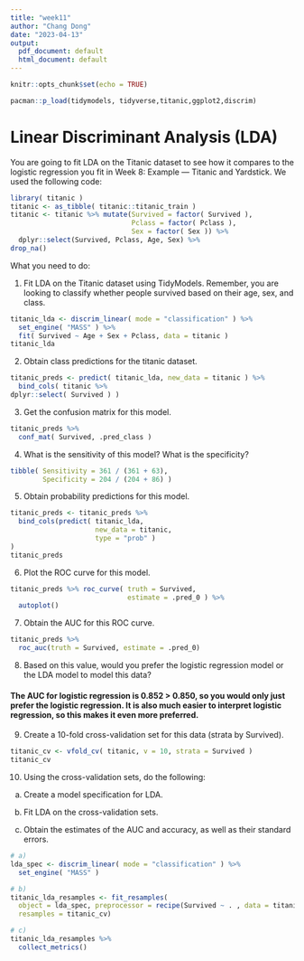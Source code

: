 ```yaml
---
title: "week11"
author: "Chang Dong"
date: "2023-04-13"
output:
  pdf_document: default
  html_document: default
---
```


```r
knitr::opts_chunk$set(echo = TRUE)
```

```r
pacman::p_load(tidymodels, tidyverse,titanic,ggplot2,discrim)
```
# Linear Discriminant Analysis (LDA)

You are going to fit LDA on the Titanic dataset to see how it compares to the logistic regression you fit in Week 8: Example — Titanic and Yardstick. We used the following code:

```r
library( titanic ) 
titanic <- as_tibble( titanic::titanic_train ) 
titanic <- titanic %>% mutate(Survived = factor( Survived ), 
                              Pclass = factor( Pclass ), 
                              Sex = factor( Sex )) %>% 
  dplyr::select(Survived, Pclass, Age, Sex) %>% 
drop_na()
```

What you need to do:

1. Fit LDA on the Titanic dataset using TidyModels. Remember, you are looking to classify whether people survived based on their age, sex, and class.

```r
titanic_lda <- discrim_linear( mode = "classification" ) %>% 
  set_engine( "MASS" ) %>% 
  fit( Survived ~ Age + Sex + Pclass, data = titanic ) 
titanic_lda
```

2. Obtain class predictions for the titanic dataset.

```r
titanic_preds <- predict( titanic_lda, new_data = titanic ) %>% 
  bind_cols( titanic %>% 
dplyr::select( Survived ) )
```

3. Get the confusion matrix for this model.
```r
titanic_preds %>% 
  conf_mat( Survived, .pred_class )
```

4. What is the sensitivity of this model? What is the specificity?
```r
tibble( Sensitivity = 361 / (361 + 63), 
        Specificity = 204 / (204 + 86) )
```

5. Obtain probability predictions for this model.
```r
titanic_preds <- titanic_preds %>% 
  bind_cols(predict( titanic_lda, 
                     new_data = titanic,
                     type = "prob" )
) 
titanic_preds
```

6. Plot the ROC curve for this model.
```r
titanic_preds %>% roc_curve( truth = Survived,
                             estimate = .pred_0 ) %>% 
  autoplot()
```

7. Obtain the AUC for this ROC curve.
```r
titanic_preds %>% 
  roc_auc(truth = Survived, estimate = .pred_0)
```

8. Based on this value, would you prefer the logistic regression model or the LDA model to model this data?

#### The AUC for logistic regression is 0.852 > 0.850, so you would only just prefer the logistic regression. It is also much easier to interpret logistic regression, so this makes it even more preferred.

9. Create a 10-fold cross-validation set for this data (strata by Survived).
```r
titanic_cv <- vfold_cv( titanic, v = 10, strata = Survived ) 
titanic_cv
```

10. Using the cross-validation sets, do the following:

a. Create a model specification for LDA.

b. Fit LDA on the cross-validation sets.

c. Obtain the estimates of the AUC and accuracy, as well as their standard errors.
```r
# a) 
lda_spec <- discrim_linear( mode = "classification" ) %>% 
  set_engine( "MASS" )

# b) 
titanic_lda_resamples <- fit_resamples(
  object = lda_spec, preprocessor = recipe(Survived ~ . , data = titanic), 
  resamples = titanic_cv) 

# c) 
titanic_lda_resamples %>% 
  collect_metrics()
```